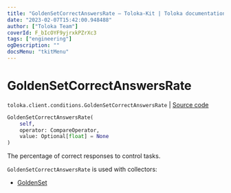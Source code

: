 ```yaml
---
title: "GoldenSetCorrectAnswersRate — Toloka-Kit | Toloka documentation"
date: "2023-02-07T15:42:00.948488"
author: ["Toloka Team"]
coverId: F_bIcOYF9yjrxkPZrXc3
tags: ["engineering"]
ogDescription: ""
docsMenu: "tkitMenu"
---
```


# GoldenSetCorrectAnswersRate
`toloka.client.conditions.GoldenSetCorrectAnswersRate` | [Source code](https://github.com/Toloka/toloka-kit/blob/v1.1.3/src/client/conditions.py#L197)

```python
GoldenSetCorrectAnswersRate(
    self,
    operator: CompareOperator,
    value: Optional[float] = None
)
```

The percentage of correct responses to control tasks.

`GoldenSetCorrectAnswersRate` is used with collectors:
- [GoldenSet](/docs-new/toloka-kit/reference/toloka.client.collectors.GoldenSet)
